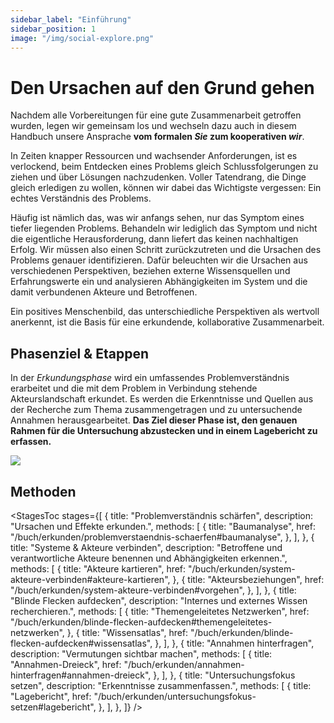 ```yaml
---
sidebar_label: "Einführung"
sidebar_position: 1
image: "/img/social-explore.png"
---
```



# Den Ursachen auf den Grund gehen

Nachdem alle Vorbereitungen für eine gute Zusammenarbeit getroffen wurden, legen wir gemeinsam los und wechseln dazu auch in diesem Handbuch unsere Ansprache **vom formalen _Sie_ zum kooperativen _wir_**.

In Zeiten knapper Ressourcen und wachsender Anforderungen, ist es verlockend, beim Entdecken eines Problems gleich Schlussfolgerungen zu ziehen und über Lösungen nachzudenken. Voller Tatendrang, die Dinge gleich erledigen zu wollen, können wir dabei das Wichtigste vergessen: Ein echtes Verständnis des Problems.

Häufig ist nämlich das, was wir anfangs sehen, nur das Symptom eines tiefer liegenden Problems. Behandeln wir lediglich das Symptom und nicht die eigentliche Herausforderung, dann liefert das keinen nachhaltigen Erfolg. Wir müssen also einen Schritt zurückzutreten und die Ursachen des Problems genauer identifizieren. Dafür beleuchten wir die Ursachen aus verschiedenen Perspektiven, beziehen externe Wissensquellen und Erfahrungswerte ein und analysieren Abhängigkeiten im System und die damit verbundenen Akteure und Betroffenen.

Ein positives Menschenbild, das unterschiedliche Perspektiven als wertvoll anerkennt, ist die Basis für eine erkundende, kollaborative Zusammenarbeit.

## Phasenziel & Etappen

In der _Erkundungsphase_ wird ein umfassendes Problemverständnis erarbeitet und die mit dem Problem in Verbindung stehende Akteurslandschaft erkundet. Es werden die Erkenntnisse und Quellen aus der Recherche zum Thema zusammengetragen und zu untersuchende Annahmen herausgearbeitet. **Das Ziel dieser Phase ist, den genauen Rahmen für die Untersuchung abzustecken und in einem Lagebericht zu erfassen.**

<img
  src="/img/02_illustration.svg"
  className="w-full mx-auto aspect-square"
  aria-hidden
/>

## Methoden

<StagesToc
  stages={[
    {
      title: "Problemverständnis schärfen",
      description: "Ursachen und Effekte erkunden.",
      methods: [
        {
          title: "Baumanalyse",
          href: "/buch/erkunden/problemverstaendnis-schaerfen#baumanalyse",
        },
      ],
    },
    {
      title: "Systeme & Akteure verbinden",
      description:
        "Betroffene und verantwortliche Akteure benennen und Abhängigkeiten erkennen.",
      methods: [
        {
          title: "Akteure kartieren",
          href: "/buch/erkunden/system-akteure-verbinden#akteure-kartieren",
        },
        {
          title: "Akteursbeziehungen",
          href: "/buch/erkunden/system-akteure-verbinden#vorgehen",
        },
      ],
    },
    {
      title: "Blinde Flecken aufdecken",
      description: "Internes und externes Wissen recherchieren.",
      methods: [
        {
          title: "Themengeleitetes Netzwerken",
          href: "/buch/erkunden/blinde-flecken-aufdecken#themengeleitetes-netzwerken",
        },
        {
          title: "Wissensatlas",
          href: "/buch/erkunden/blinde-flecken-aufdecken#wissensatlas",
        },
      ],
    },
    {
      title: "Annahmen hinterfragen",
      description: "Vermutungen sichtbar machen",
      methods: [
        {
          title: "Annahmen-Dreieck",
          href: "/buch/erkunden/annahmen-hinterfragen#annahmen-dreieck",
        },
      ],
    },
    {
      title: "Untersuchungsfokus setzen",
      description: "Erkenntnisse zusammenfassen.",
      methods: [
        {
          title: "Lagebericht",
          href: "/buch/erkunden/untersuchungsfokus-setzen#lagebericht",
        },
      ],
    },
  ]}
/>
